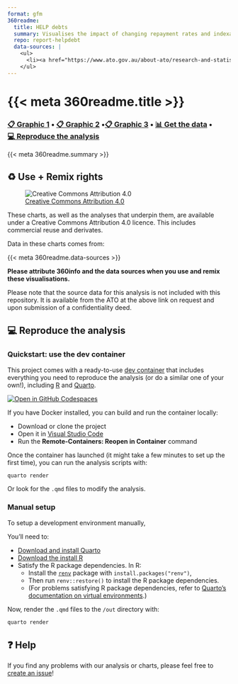 ```yaml
---
format: gfm
360readme:
  title: HELP debts
  summary: Visualises the impact of changing repayment rates and indexation on Australian student debt
  repo: report-helpdebt
  data-sources: |
    <ul>
      <li><a href="https://www.ato.gov.au/about-ato/research-and-statistics/in-detail/taxation-statistics/taxation-statistics-previous-editions/taxation-statistics-2016-17/statistics/individuals/individuals-sample-files">Australian Taxation Office</a></li>
    </ul>
---
```


# {{< meta 360readme.title >}}
### [📋&nbsp;Graphic&nbsp;1](out/stats-alldebtors-scaled-final.png) • [📋&nbsp;Graphic&nbsp;2](out/synth-heatmap.png) •[📋&nbsp;Graphic&nbsp;3](out/repayment-rates.png) • [📊&nbsp;Get&nbsp;the&nbsp;data](data) • [💻&nbsp;Reproduce&nbsp;the&nbsp;analysis](#-reproduce-the-analysis)

{{< meta 360readme.summary >}}

## ♻️ Use + Remix rights

![[Creative Commons Attribution 4.0](https://creativecommons.org/licenses/by/4.0)](https://mirrors.creativecommons.org/presskit/buttons/80x15/png/by.png)

These charts, as well as the analyses that underpin them, are available under a Creative Commons Attribution 4.0 licence. This includes commercial reuse and derivates.

<!-- Do any of the data sources fall under a different licence? If so, describe the licence and which parts of the data fall under it here! if most of it does, change the above and replace LICENCE.md too -->

Data in these charts comes from:

{{< meta 360readme.data-sources >}}

**Please attribute 360info and the data sources when you use and remix these visualisations.**

:::{.callout-warning}
Please note that the source data for this analysis is not included with this repository. It is available from the ATO at the above link on request and upon submission of a confidentiality deed.
:::

## 💻 Reproduce the analysis

### Quickstart: use the dev container

This project comes with a ready-to-use [dev container](https://code.visualstudio.com/docs/remote/containers) that includes everything you need to reproduce the analysis (or do a similar one of your own!), including [R](https://r-project.org) and [Quarto](https://quarto.org).

[![Open in GitHub Codespaces](https://github.com/codespaces/badge.svg)](https://codespaces.new/360-info/{{< meta 360readme.repo >}}?quickstart=1)

If you have Docker installed, you can build and run the container locally:

- Download or clone the project
- Open it in [Visual Studio Code](https://code.visualstudio.com)
- Run the **Remote-Containers: Reopen in Container** command

Once the container has launched (it might take a few minutes to set up the first time), you can run the analysis scripts with:

```sh
quarto render
```

Or look for the `.qmd` files to modify the analysis.

### Manual setup

To setup a development environment manually, 

You'll need to:

- [Download and install Quarto](https://quarto.org/docs/get-started)
- [Download the install R](https://www.r-project.org)
- Satisfy the R package dependencies. In R:
  * Install the [`renv`](https://rstudio.github.io/renv) package with `install.packages("renv")`,
  * Then run `renv::restore()` to install the R package dependencies.
  * (For problems satisfying R package dependencies, refer to [Quarto's documentation on virtual environments](https://quarto.org/docs/projects/virtual-environments.html).)

Now, render the `.qmd` files to the `/out` directory with:

```sh
quarto render
```

## ❓ Help

If you find any problems with our analysis or charts, please feel free to [create an issue](https://github.com/360-info/{{< meta 360readme.repo >}}/issues/new)!
